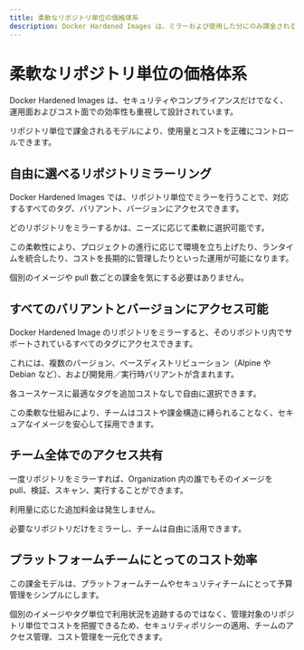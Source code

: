 ```yaml
---
title: 柔軟なリポジトリ単位の価格体系
description: Docker Hardened Images は、ミラーおよび使用した分にのみ課金される仕組みにより、コスト管理を可能にします。
---
```


# 柔軟なリポジトリ単位の価格体系

Docker Hardened Images は、セキュリティやコンプライアンスだけでなく、運用面およびコスト面での効率性も重視して設計されています。

リポジトリ単位で課金されるモデルにより、使用量とコストを正確にコントロールできます。

## 自由に選べるリポジトリミラーリング

Docker Hardened Images では、リポジトリ単位でミラーを行うことで、対応するすべてのタグ、バリアント、バージョンにアクセスできます。

どのリポジトリをミラーするかは、ニーズに応じて柔軟に選択可能です。

この柔軟性により、プロジェクトの進行に応じて環境を立ち上げたり、ランタイムを統合したり、コストを長期的に管理したりといった運用が可能になります。

個別のイメージや pull 数ごとの課金を気にする必要はありません。

## すべてのバリアントとバージョンにアクセス可能

Docker Hardened Image のリポジトリをミラーすると、そのリポジトリ内でサポートされているすべてのタグにアクセスできます。

これには、複数のバージョン、ベースディストリビューション（Alpine や Debian など）、および開発用／実行時バリアントが含まれます。

各ユースケースに最適なタグを追加コストなしで自由に選択できます。

この柔軟な仕組みにより、チームはコストや課金構造に縛られることなく、セキュアなイメージを安心して採用できます。

## チーム全体でのアクセス共有

一度リポジトリをミラーすれば、Organization 内の誰でもそのイメージを pull、検証、スキャン、実行することができます。

利用量に応じた追加料金は発生しません。

必要なリポジトリだけをミラーし、チームは自由に活用できます。

## プラットフォームチームにとってのコスト効率

この課金モデルは、プラットフォームチームやセキュリティチームにとって予算管理をシンプルにします。

個別のイメージやタグ単位で利用状況を追跡するのではなく、管理対象のリポジトリ単位でコストを把握できるため、セキュリティポリシーの適用、チームのアクセス管理、コスト管理を一元化できます。
